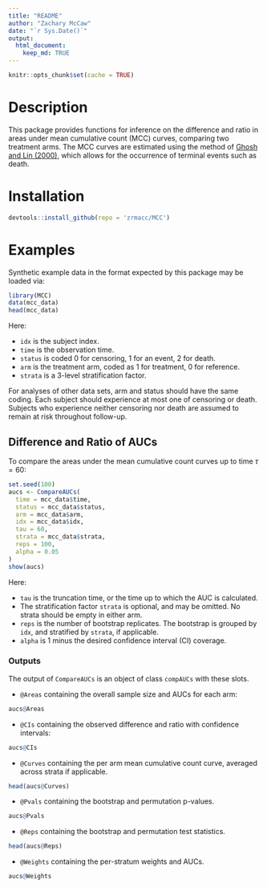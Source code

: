 ```yaml
---
title: "README"
author: "Zachary McCaw"
date: "`r Sys.Date()`"
output: 
  html_document: 
    keep_md: TRUE
--- 
```


```r
knitr::opts_chunk$set(cache = TRUE)
```

# Description

This package provides functions for inference on the difference and ratio in areas under mean cumulative count (MCC) curves, comparing two treatment arms. The MCC curves are estimated using the method of [Ghosh and Lin (2000)](https://onlinelibrary.wiley.com/doi/abs/10.1111/j.0006-341X.2000.00554.x), which allows for the occurrence of terminal events such as death. 

# Installation

```R
devtools::install_github(repo = 'zrmacc/MCC')
```

# Examples

Synthetic example data in the format expected by this package may be loaded via:

```R
library(MCC)
data(mcc_data)
head(mcc_data)
```

Here: 

* `idx` is the subject index. 
* `time` is the observation time. 
* `status` is coded 0 for censoring, 1 for an event, 2 for death.
* `arm` is the treatment arm, coded as 1 for treatment, 0 for reference. 
* `strata` is a 3-level stratification factor. 

For analyses of other data sets, arm and status should have the same coding. Each subject should experience at most one of censoring or death. Subjects who experience neither censoring nor death are assumed to remain at risk throughout follow-up. 

## Difference and Ratio of AUCs

To compare the areas under the mean cumulative count curves up to time $\tau = 60$: 
```r
set.seed(100)
aucs <- CompareAUCs(
  time = mcc_data$time,
  status = mcc_data$status,
  arm = mcc_data$arm,
  idx = mcc_data$idx,
  tau = 60,
  strata = mcc_data$strata,
  reps = 100,
  alpha = 0.05
)
show(aucs)
```

Here:

* `tau` is the truncation time, or the time up to which the AUC is calculated. 
* The stratification factor `strata` is optional, and may be omitted. No strata should be empty in either arm.
* `reps` is the number of bootstrap replicates. The bootstrap is grouped by `idx`, and stratified by `strata`, if applicable. 
* `alpha` is 1 minus the desired confidence interval (CI) coverage. 

### Outputs

The output of `CompareAUCs` is an object of class `compAUCs` with these slots.

* `@Areas` containing the overall sample size and AUCs for each arm:

```r
aucs@Areas
```

* `@CIs` containing the observed difference and ratio with confidence intervals:

```r
aucs@CIs
```

* `@Curves` containing the per arm mean cumulative count curve, averaged across strata if applicable.

```r
head(aucs@Curves)
```

* `@Pvals` containing the bootstrap and permutation p-values.

```r
aucs@Pvals
```

* `@Reps` containing the bootstrap and permutation test statistics.

```r
head(aucs@Reps)
```

* `@Weights` containing the per-stratum weights and AUCs.

```r
aucs@Weights
```